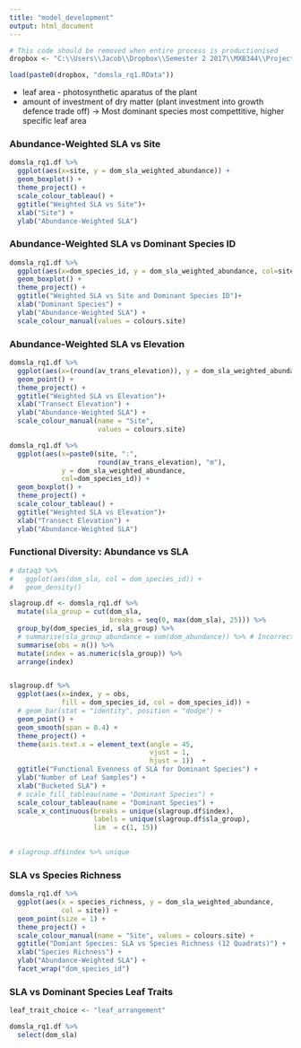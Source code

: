 ```yaml
---
title: "model_development"
output: html_document
---
```


```r
# This code should be removed when entire process is productionised
dropbox <- "C:\\Users\\Jacob\\Dropbox\\Semester 2 2017\\MXB344\\Project\\Data\\"

load(paste0(dropbox, "domsla_rq1.RData"))

```

  * leaf area - photosynthetic aparatus of the plant
  * amount of investment of dry matter (plant investment into growth defence trade off) -> Most dominant species most compettitive, higher specific leaf area

### Abundance-Weighted SLA vs Site
```r
domsla_rq1.df %>%
  ggplot(aes(x=site, y = dom_sla_weighted_abundance)) +
  geom_boxplot() +
  theme_project() +
  scale_colour_tableau() +
  ggtitle("Weighted SLA vs Site")+
  xlab("Site") +
  ylab("Abundance-Weighted SLA")

```

### Abundance-Weighted SLA vs Dominant Species ID
```r
domsla_rq1.df %>%
  ggplot(aes(x=dom_species_id, y = dom_sla_weighted_abundance, col=site)) +
  geom_boxplot() +
  theme_project() +
  ggtitle("Weighted SLA vs Site and Dominant Species ID")+
  xlab("Dominant Species") +
  ylab("Abundance-Weighted SLA") +
  scale_colour_manual(values = colours.site)

```

### Abundance-Weighted SLA vs Elevation
```r
domsla_rq1.df %>%
  ggplot(aes(x=(round(av_trans_elevation)), y = dom_sla_weighted_abundance, col=site)) +
  geom_point() +
  theme_project() +
  ggtitle("Weighted SLA vs Elevation")+
  xlab("Transect Elevation") +
  ylab("Abundance-Weighted SLA") +
  scale_colour_manual(name = "Site",
                      values = colours.site)

domsla_rq1.df %>%
  ggplot(aes(x=paste0(site, ":", 
                      round(av_trans_elevation), "m"), 
             y = dom_sla_weighted_abundance,
             col=dom_species_id)) +
  geom_boxplot() +
  theme_project() +
  scale_colour_tableau() +
  ggtitle("Weighted SLA vs Elevation")+
  xlab("Transect Elevation") +
  ylab("Abundance-Weighted SLA")
```


### Functional Diversity: Abundance vs SLA
```r
# dataq3 %>%
#   ggplot(aes(dom_sla, col = dom_species_id)) +
#   geom_density()

slagroup.df <- domsla_rq1.df %>%
  mutate(sla_group = cut(dom_sla,
                         breaks = seq(0, max(dom_sla), 25))) %>%
  group_by(dom_species_id, sla_group) %>%
  # summarise(sla_group_abundance = sum(dom_abundance)) %>% # Incorrect logic here.. since they all have the same abundance ata  quadrat level
  summarise(obs = n()) %>%
  mutate(index = as.numeric(sla_group)) %>%
  arrange(index)


slagroup.df %>%
  ggplot(aes(x=index, y = obs, 
             fill = dom_species_id, col = dom_species_id)) +
  # geom_bar(stat = "identity", position = "dodge") +
  geom_point() +
  geom_smooth(span = 0.4) +
  theme_project() +
  theme(axis.text.x = element_text(angle = 45, 
                                   vjust = 1,
                                   hjust = 1))  +
  ggtitle("Functional Evenness of SLA for Dominant Species") +
  ylab("Number of Leaf Samples") +
  xlab("Bucketed SLA") +
  # scale_fill_tableau(name = "Dominant Species") +
  scale_colour_tableau(name = "Dominant Species") +
  scale_x_continuous(breaks = unique(slagroup.df$index),
                     labels = unique(slagroup.df$sla_group),
                     lim  = c(1, 15))
  

# slagroup.df$index %>% unique

```

### SLA vs Species Richness
```r
domsla_rq1.df %>%
  ggplot(aes(x = species_richness, y = dom_sla_weighted_abundance, 
             col = site)) +
  geom_point(size = 1) +
  theme_project() +
  scale_colour_manual(name = "Site", values = colours.site) +
  ggtitle("Domiant Species: SLA vs Species Richness (12 Quadrats)") +
  xlab("Species Richness") +
  ylab("Abundance-Weighted SLA") +
  facet_wrap("dom_species_id")


```

### SLA vs Dominant Species Leaf Traits
```r
leaf_trait_choice <- "leaf_arrangement"

domsla_rq1.df %>%
  select(dom_sla)


```

